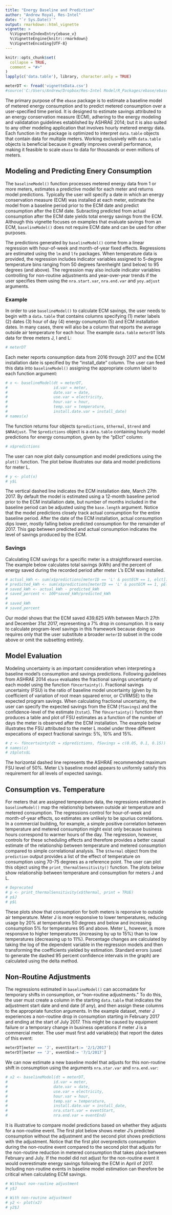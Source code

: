 ```yaml
---
title: "Energy Baseline and Prediction"
author: "Andrew Royal, Res-Intel"
date: "`r Sys.Date()`"
output: rmarkdown::html_vignette
vignette: >
  %\VignetteIndexEntry{ebase_v}
  %\VignetteEngine{knitr::rmarkdown}
  %\VignetteEncoding{UTF-8}
---
```


```r
knitr::opts_chunk$set(
  collapse = TRUE,
  comment = "#>"
)
lapply(c('data.table'), library, character.only = TRUE)

meterDT <- fread('vignetteData.csv')
#source('C:/Users/Andrew/Dropbox/Res-Intel Model/R_Packages/ebase/ebase/R/functions.R')
```
The primary purpose of the `ebase` package is to estimate a baseline model of metered energy consumption and to predict metered consumption over a user-specified time period. It is designed to estimate savings attributed to an energy conservation measure (ECM), adhering to the energy modeling and validatation guidelines established by ASHRAE 2014; but it is also suited to any other modeling application that involves hourly metered energy data. Each function in the package is optimized to interpret `data.table` objects that contain data for multiple meters. Working exclusively with `data.table` objects is beneficial because it greatly improves overall performance, making it feasible to scale `ebase` to data for thousands or even millions of meters.

## Modeling and Predicting Enery Consumption

The `baselineModel()` function processes metered energy data from 1 or more meters, estimates a predictive model for each meter and returns model predictions. Typically the user will specify a date in which an energy conservation measure (ECM) was installed at each meter, estimate the model from a baseline period prior to the ECM date and predict consumption after the ECM date. Subracting predicted from actual consumption after the ECM date yields total energy savings from the ECM. Although this vignette focuses on examples that evaluate savings from an ECM, `baselineModel()` does not require ECM date and can be used for other purposes.

The predictions generated by `baselineModel()` come from a linear regression with hour-of-week and month-of-year fixed effects. Regressions are estimated using the `lm` and `lfe` packages. When temperature data is provided, the regression includes indicator variables assigned to 5-degree temperature bins ranging from 50 degrees farenheight (and below) to 95 degrees (and above). The regression may also include indicator variables controlling for non-routine adjustments and year-over-year trends if the user specifies them using the `nra.start.var`, `nra.end.var` and `yoy.adjust` arguments.

### Example
In order to use `baselineModel()` to calculate ECM savings, the user needs to begin with a `data.table` that contains columns specifying (1) meter labels (2) dates (3) hour of day (4) energy conumption (5) and ECM installation dates. In many cases, there will also be a column that reports the average outside air temperature for each hour. The example `data.table` `meterDT` lists data for three meters J, I and L:

```r
# meterDT
```

Each meter reports consumption data from 2016 through 2017 and the ECM installation date is specified by the "install_date" column. The user can feed this data into `baselineModel()` assigning the appropriate column label to each function argument:

```r
# x <- baselineModel(dt = meterDT,
#                    id.var = meter,
#                    date.var = date,
#                    use.var = electricity,
#                    hour.var = hour,
#                    temp.var = temperature,
#                    install.date.var = install_date)
# names(x)
```

The function returns four objects `$predictions`, `$thermal`, `$trend` and `$NRAdjust`. The `$predictions` object is a `data.table` containing hourly model predictions for energy consumption, given by the "pElct" column:

```r
# x$predictions
```

The user can now plot daily consumption and model predictions using the `plot()` function. The plot below illustrates our data and model predictions for meter L.

```r
# y <- plot(x)
# y$L

```
The vertical dashed line indicates the ECM installation date, March 27th 2017. By default the model is estimated using a 12-month baseline period prior to the ECM installation date, but number of months included in the baseline period can be adjusted using the `base.length` argument. Notice that the model predictions closely track actual consumption for the entire baseline period. After the date of the ECM installation, actual consumption dips lower, mostly falling below predicted consumption for the remainder of 2017. This gap between predicted and actual consumption indicates the level of savings produced by the ECM.

### Savings

Calculating ECM savings for a specific meter is a straightforward exercise. The example below calculates total savings (kWh) and the percent of energy saved during the recorded period after meter L's ECM was installed.

```r
# actual_kWh <- sum(x$predictions[meterID == 'L' & postECM == 1, elct])
# predicted_kWh <- sum(x$predictions[meterID == 'L' & postECM == 1, pElct])
# saved_kWh <- actual_kWh - predicted_kWh 
# saved_percent <- 100*saved_kWh/predicted_kWh
# 
# saved_kWh
# saved_percent
```
Our model shows that the ECM saved 439,625 kWh between March 27th and December 31st 2017, representing a 7% drop in consumption. It is easy to calculate program-level savings in this framework because doing so requires only that the user substitute a broader `meterID` subset in the code above or omit the subsetting entirely.

## Model Evaluation
Modeling uncertainty is an important consideration when interpreting a baseline model's consumption and savings predictions. Following guidelines from ASHRAE 2014 `ebase` evaluates the fractional savings uncertainty of each model using the function `fUncertainty()`. Fractional savings uncertainty (FSU) is the ratio of baseline model uncertainty (given by its coefficient of variation of root mean squared error, or CVRMSE) to the expected program savings. When calculating fractional uncertainty, the user can specify the expected savings from the ECM (`fSavings`) and the confidence-level of the estimate (`tstat`). The `fUncertainty()` function then produces a table and plot of FSU estimates as a function of the number of days the meter is observed after the ECM installation. The example below illustrates the FSU attributed to the meter L model under three different expecations of expect fractional savings: 5%, 10% and 15%.

```r
# z <- fUncertainty(dt = x$predictions, fSavings = c(0.05, 0.1, 0.15))
# names(z)
# z$plots$L
```
The horizontal dashed line represents the ASHRAE recommended maximum FSU level of 50%. Meter L's baseline model appears to uniformly satisfy this requirement for all levels of expected savings.  

## Consumption vs. Temperature
For meters that are assigned temperature data, the regressions estimated in `baselineModel()` map the relationship between outside air temperature and metered consumption. The regressions control for hour-of-week and month-of-year effects, so estimates are unlikely to be spurius correlations. In a commercial building, for example, a simple positive correlation between temperature and metered consumption might exist only because business hours correspond to warmer hours of the day. The regression, however, controls for these scheduling effects and therefore provides a better causal estimate of the relationship between temperature and metered consumption compared to simple correlational analysis. The `$thermal` object from the `prediction` output provides a list of the effect of temperature on consumption using 70-75 degrees as a reference point. The user can plot this object using the `print_thermalSensitivity()` function. The plots below show relationship between temperature and consumption for meters J and L. 

```r
# Deprecated
# p <- print_thermalSensitivity(x$thermal, print = TRUE)
# p$J
# p$L
```
These plots show that consumption for both meters is reponsive to outside air temperature. Meter J is more responsive to lower temperatures, reducing usage by 20% at temperatures 50 degrees and below and increasing consumption 5% for temperatures 95 and above. Meter L, however, is more responsive to higher temperatures (increasing by up to 15%) than to low temperatures (decreasing up to 11%). Percentage changes are calculated by taking the log of the dependent variable in the regression models and then transforming the coefficients yielded by estimation. Standard errors (used to generate the dashed 95 percent confidence intervals in the graph) are calculated using the delta method.

## Non-Routine Adjustments
The regressions estimated in `baselineModel()` can accomadate for temporary shifts in consumption, or "non-routine adjustments." To do this, the user must create a column in the starting `data.table` that indicates the adjustment start date and end date (if any), and then assign these columns to the appropriate function arguments. In the example dataset, meter J experiences a non-routine drop in consumption starting in February 2017 and ending at the start of July 2017. This might be caused by equipment failure or a temporary change in business operations if meter J is a commercial meter. The user must first add variable(s) that report the dates of this event:

```r
meterDT[meter == 'J', eventStart:= '2/1/2017']
meterDT[meter == 'J', eventEnd:= '7/1/2017']
```

We can now estimate a new baseline model that adjusts for this non-routine shift in consumption using the arguments `nra.star.var` and `nra.end.var`:
```r
# x2 <- baselineModel(dt = meterDT,
#                    id.var = meter,
#                    date.var = date,
#                    use.var = electricity,
#                    hour.var = hour,
#                    temp.var = temperature,
#                    install.date.var = install_date,
#                    nra.start.var = eventStart,
#                    nra.end.var = eventEnd)
```
It is illustrative to compare model predictions based on whether they adjusts for a non-routine event. The first plot below shows meter J's predicted consumption without the adjustment and the second plot shows predictions with the adjustment. Notice that the first plot overpredicts consumption during the non-routine event compared to the second plot that adjusts for the non-routine reduction in metered consumption that takes place between February and July. If the model did not adjust for the non-routine event it would overestimate energy savings following the ECM in April of 2017. Including non-routine events in baseline model estimation can therefore be critical when calculating ECM savings.

```r
# Without non-routine adjustment
# y$J

# With non-routine adjustment
# y2 <- plot(x2)
# y2$J
```

